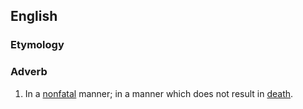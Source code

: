==English==

===Etymology===
{{prefix|en|non|fatally}}

===Adverb===
{{en-adv|-}}

# In a [[nonfatal]] manner; in a manner which does not result in [[death]].